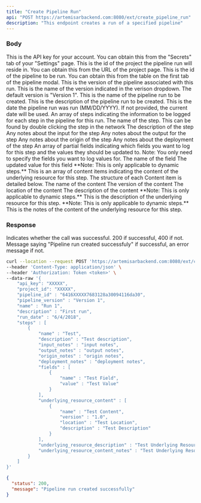 ```yaml
---
title: "Create Pipeline Run"
api: "POST https://artemisarbackend.com:8080/ext/create_pipeline_run"
description: "This endpoint creates a run of a specified pipeline"
---
```


### Body

<ParamField body="api_key" type="string" required>
  This is the API key for your account. You can obtain this from the "Secrets" tab of your "Settings" page.
</ParamField>

<ParamField body="project" type="string" required>
  This is the id of the project the pipeline run will reside in. You can obtain this from the URL of the project page.
</ParamField>

<ParamField body="pipeline_id" type="string" required>
    This is the id of the pipeline to be run. You can obtain this from the table on the first tab of the pipeline modal.
</ParamField>

<ParamField body="pipeline_version" type="string" required>
    This is the version of the pipeline associated with this run. This is the name of the version indicated in the verison dropdown. The default version is "Version 1".
</ParamField>

<ParamField body="name" type="string" required>
  This is the name of the pipeline run to be created.
</ParamField>

<ParamField body="description" type="string" required>
    This is the description of the pipeline run to be created.
</ParamField>

<ParamField body="run_date" type="string" optional>
    This is the date the pipeline run was run (MM/DD/YYYY). If not provided, the current date will be used.
</ParamField>

<ParamField body="steps" type="[Steps]" optional>
  An array of steps indicating the information to be logged for each step in the pipeline for this run.
   <Expandable title="Step Structure">
    <ResponseField name="name" type="string" required>
        The name of the step. This can be found by double clicking the step in the network
    </ResponseField>
    <ResponseField name="description" type="string" optional>
        The description of the step
    </ResponseField>
     <ResponseField name="input_notes" type="string" optional>
        Any notes about the input for the step
    </ResponseField>
     <ResponseField name="output_notes" type="string" optional>
        Any notes about the output for the step
    </ResponseField>
    <ResponseField name="origin_notes" type="string" optional>
        Any notes about the origin of the step
    </ResponseField>
    <ResponseField name="deployment_notes" type="string" optional>
        Any notes about the deployment of the step
    </ResponseField>
    <ResponseField name="fields" type="[Partial Field]" optional>
        An array of partial fields indicating which fields you want to log for this step and the values they should be updated to. Note: You only need to specify the fields you want to log values for.
        <Expandable title="Partial Field Structure">
            <ResponseField name="name" type="string" required>
                The name of the field
            </ResponseField>
            <ResponseField name="value" type="type" optional default="">
                The updated value for this field
            </ResponseField>
        </Expandable>
    </ResponseField>
    <ResponseField name="underlying_resource_content" type="[Content]" optional>
        **Note: This is only applicable to dynamic steps.** This is an array of content items indicating the content of the underlying resource for this step. The structure of each Content item is detailed below.
         <Expandable title="Content Structure">
            <ResponseField name="name" type="string" required>
            The name of the content
            </ResponseField>
            <ResponseField name="version" type="string" optional>
                The version of the content
            </ResponseField>
            <ResponseField name="location" type="string" optional>
                The location of the content
            </ResponseField>
            <ResponseField name="description" type="string" optional>
                The description of the content
            </ResponseField>
        </Expandable>
    </ResponseField>
    <ResponseField name="underlying_resource_description" type="string" optional>
        **Note: This is only applicable to dynamic steps.**  This is the description of the underlying resource for this step.
    </ResponseField>
    <ResponseField name="underlying_resource_content_notes" type="string" optional>
        **Note: This is only applicable to dynamic steps.**  This is the notes of the content of the underlying resource for this step.
    </ResponseField>
  </Expandable>
</ParamField>

### Response

<ResponseField name="status" type="number">
  Indicates whether the call was successful. 200 if successful, 400 if not.
</ResponseField>

<ResponseField name="message" type="string">
  Message saying "Pipeline run created successfuly" if successful, an error message if not.
</ResponseField>

<RequestExample>

```bash Example Request
curl --location --request POST 'https://artemisarbackend.com:8080/ext/create_pipeline_run' \
--header 'Content-Type: application/json' \
--header 'Authorization: Token <token>' \
--data-raw '{
    "api_key": "XXXXX",
    "project_id": "XXXXX",
    "pipeline_id" : "6416XXXXX7683128a30094116da30",
    "pipeline_version" : "Version 1",
    "name" : "Run 1",
    "description" : "First run",
    "run_date" : "6/4/2018",
    "steps" : [
        {
            "name" : "Test",
            "description" : "Test description",
            "input_notes" : "input notes",
            "output_notes" : "output notes",
            "origin_notes" : "origin notes",
            "deployment_notes" : "deployment notes",
            "fields" : [
                {
                    "name" : "Test Field",
                    "value" : "Test Value"
                }
            ],
            "underlying_resource_content" : [
                {
                    "name" : "Test Content",
                    "version" : "1.0",
                    "location" : "Test Location",
                    "description" : "Test Description"
                }
            ],
            "underlying_resource_description" : "Test Underlying Resource Description",
            "underlying_resource_content_notes" : "Test Underlying Resource Content Notes"
        }
    ]
}'
```

</RequestExample>

<ResponseExample>

```json Response
{
  "status": 200,
  "message": "Pipeline run created successfully"
}
```

</ResponseExample>